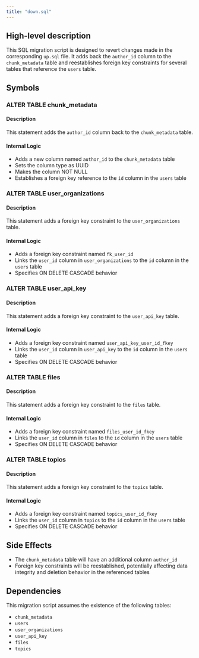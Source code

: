 ```yaml
---
title: "down.sql"
---
```


## High-level description
This SQL migration script is designed to revert changes made in the corresponding `up.sql` file. It adds back the `author_id` column to the `chunk_metadata` table and reestablishes foreign key constraints for several tables that reference the `users` table.

## Symbols

### ALTER TABLE chunk_metadata
#### Description
This statement adds the `author_id` column back to the `chunk_metadata` table.

#### Internal Logic
- Adds a new column named `author_id` to the `chunk_metadata` table
- Sets the column type as UUID
- Makes the column NOT NULL
- Establishes a foreign key reference to the `id` column in the `users` table

### ALTER TABLE user_organizations
#### Description
This statement adds a foreign key constraint to the `user_organizations` table.

#### Internal Logic
- Adds a foreign key constraint named `fk_user_id`
- Links the `user_id` column in `user_organizations` to the `id` column in the `users` table
- Specifies ON DELETE CASCADE behavior

### ALTER TABLE user_api_key
#### Description
This statement adds a foreign key constraint to the `user_api_key` table.

#### Internal Logic
- Adds a foreign key constraint named `user_api_key_user_id_fkey`
- Links the `user_id` column in `user_api_key` to the `id` column in the `users` table
- Specifies ON DELETE CASCADE behavior

### ALTER TABLE files
#### Description
This statement adds a foreign key constraint to the `files` table.

#### Internal Logic
- Adds a foreign key constraint named `files_user_id_fkey`
- Links the `user_id` column in `files` to the `id` column in the `users` table
- Specifies ON DELETE CASCADE behavior

### ALTER TABLE topics
#### Description
This statement adds a foreign key constraint to the `topics` table.

#### Internal Logic
- Adds a foreign key constraint named `topics_user_id_fkey`
- Links the `user_id` column in `topics` to the `id` column in the `users` table
- Specifies ON DELETE CASCADE behavior

## Side Effects
- The `chunk_metadata` table will have an additional column `author_id`
- Foreign key constraints will be reestablished, potentially affecting data integrity and deletion behavior in the referenced tables

## Dependencies
This migration script assumes the existence of the following tables:
- `chunk_metadata`
- `users`
- `user_organizations`
- `user_api_key`
- `files`
- `topics`